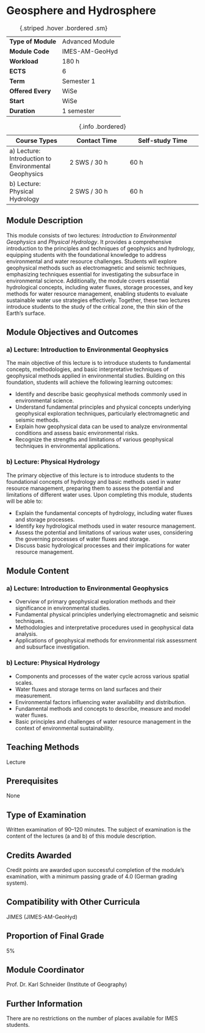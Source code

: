 # Geosphere and Hydrosphere {.unnumbered}

| | |
|----|---|
| **Type of Module** | Advanced Module |
| **Module Code** | IMES-AM-GeoHyd |
| **Workload** | 180 h |
| **ECTS** | 6 |
| **Term** | Semester 1 |
| **Offered Every** | WiSe |
| **Start** | WiSe |
| **Duration** | 1 semester |
: {.striped .hover .bordered .sm}

| Course Types | Contact Time | Self-study Time | 
|--------------|--------------|-----------------|
| a) Lecture: Introduction to Environmental Geophysics | 2 SWS / 30 h | 60 h |
| b) Lecture: Physical Hydrology | 2 SWS / 30 h | 60 h |
: {.info .bordered}

## Module Description

This module consists of two lectures: *Introduction to Environmental Geophysics* and *Physical Hydrology*. It provides a comprehensive introduction to the principles and techniques of geophysics and hydrology, equipping students with the foundational knowledge to address environmental and water resource challenges. Students will explore geophysical methods such as electromagnetic and seismic techniques, emphasizing techniques essential for investigating the subsurface in environmental science. Additionally, the module covers essential hydrological concepts, including water fluxes, storage processes, and key methods for water resource management, enabling students to evaluate sustainable water use strategies effectively. Together, these two lectures introduce students to the study of the critical zone, the thin skin of the Earth's surface.

## Module Objectives and Outcomes

### a) Lecture: Introduction to Environmental Geophysics

The main objective of this lecture is to introduce students to fundamental concepts, methodologies, and basic interpretative techniques of geophysical methods applied in environmental studies. Building on this foundation, students will achieve the following learning outcomes:

- Identify and describe basic geophysical methods commonly used in environmental science.
- Understand fundamental principles and physical concepts underlying geophysical exploration techniques, particularly electromagnetic and seismic methods.
- Explain how geophysical data can be used to analyze environmental conditions and assess basic environmental risks.
- Recognize the strengths and limitations of various geophysical techniques in environmental applications.

### b) Lecture: Physical Hydrology

The primary objective of this lecture is to introduce students to the foundational concepts of hydrology and basic methods used in water resource management, preparing them to assess the potential and limitations of different water uses. Upon completing this module, students will be able to:

- Explain the fundamental concepts of hydrology, including water fluxes and storage processes.
- Identify key hydrological methods used in water resource management.
- Assess the potential and limitations of various water uses, considering the governing processes of water fluxes and storage.
- Discuss basic hydrological processes and their implications for water resource management.

## Module Content

### a) Lecture: Introduction to Environmental Geophysics

- Overview of primary geophysical exploration methods and their significance in environmental studies.
- Fundamental physical principles underlying electromagnetic and seismic techniques.
- Methodologies and interpretative procedures used in geophysical data analysis.
- Applications of geophysical methods for environmental risk assessment and subsurface investigation.

### b) Lecture: Physical Hydrology

- Components and processes of the water cycle across various spatial scales.
- Water fluxes and storage terms on land surfaces and their measurement.
- Environmental factors influencing water availability and distribution.
- Fundamental methods and concepts to describe, measure and model water fluxes.
- Basic principles and challenges of water resource management in the context of environmental sustainability.

## Teaching Methods

Lecture

## Prerequisites

None

## Type of Examination

Written examination of 90–120 minutes. The subject of examination is the content of the lectures (a and b) of this module description.

## Credits Awarded

Credit points are awarded upon successful completion of the module's examination, with a minimum passing grade of 4.0 (German grading system).

## Compatibility with Other Curricula

JIMES (JIMES-AM-GeoHyd)

## Proportion of Final Grade

5%

## Module Coordinator

Prof. Dr. Karl Schneider (Institute of Geography)

## Further Information

There are no restrictions on the number of places available for IMES students.
